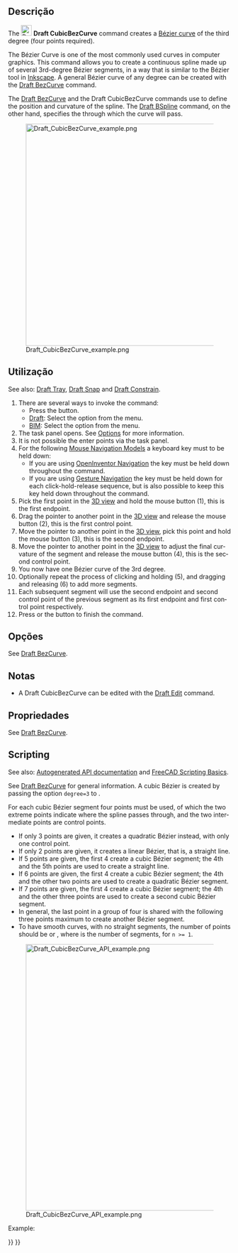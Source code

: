 <languages/>

<div class="mw-translate-fuzzy">
{{Docnav
|[[Draft_BSpline/pt-br|BSpline]]
|[[Draft_BezCurve/pt-br|Curva de Bezier]]
|[[Draft_Workbench/pt-br|Draft]]
|IconL=Draft_BSpline.svg
|IconR=Draft_BezCurve.svg
|IconC=Workbench_Draft.svg
}}
</div>

<div lang="en" dir="ltr" class="mw-content-ltr">
{{GuiCommand
|Name=Draft CubicBezCurve
|MenuLocation=Drafting → Bézier tools → Cubic Bézier curve<br>2D Drafting → Cubic Bézier curve
|Workbenches=[[Draft_Workbench|Draft]], [[BIM_Workbench|BIM]]
|Version=0.19
|SeeAlso=[[Draft_BezCurve|Draft BezCurve]], [[Draft_BSpline|Draft BSpline]]
}}
</div>

<span id="Description"></span>
==Descrição==

<div lang="en" dir="ltr" class="mw-content-ltr">
The [[Image:Draft_CubicBezCurve.svg|24px]] '''Draft CubicBezCurve''' command creates a [https://en.wikipedia.org/wiki/Bezier_curve Bézier curve] of the third degree (four points required).
</div>

<div lang="en" dir="ltr" class="mw-content-ltr">
The Bézier Curve is one of the most commonly used curves in computer graphics. This command allows you to create a continuous spline made up of several 3rd-degree Bézier segments, in a way that is similar to the Bézier tool in [https://inkscape.org/ Inkscape]. A general Bézier curve of any degree can be created with the [[Draft_BezCurve|Draft BezCurve]] command.
</div>

<div lang="en" dir="ltr" class="mw-content-ltr">
The [[Draft_BezCurve|Draft BezCurve]] and the Draft CubicBezCurve commands use {{Emphasis|control points}} to define the position and curvature of the spline. The [[Draft_BSpline|Draft BSpline]] command, on the other hand, specifies the {{Emphasis|exact points}} through which the curve will pass.
</div>

[[File:Draft_CubicBezCurve_example.png|500px]]
<div lang="en" dir="ltr" class="mw-content-ltr">
{{Caption|Spline consisting of three cubic Bézier segments. The first segment is defined by four points. Subsequent segments reuse two points from the previous segment and therefore require only two additional points.}}
</div>

<span id="Usage"></span>
==Utilização==

<div lang="en" dir="ltr" class="mw-content-ltr">
See also: [[Draft_Tray|Draft Tray]], [[Draft_Snap|Draft Snap]] and [[Draft_Constrain|Draft Constrain]].
</div>

<div lang="en" dir="ltr" class="mw-content-ltr">
# There are several ways to invoke the command:
#* Press the {{Button|[[Image:Draft_CubicBezCurve.svg|16px]] [[Draft_CubicBezCurve|Cubic Bézier curve]]}} button.
#* [[Draft_Workbench|Draft]]: Select the {{MenuCommand|Drafting → Bézier tools → [[Image:Draft_CubicBezCurve.svg|16px]] Cubic Bézier curve}} option from the menu.
#* [[BIM_Workbench|BIM]]: Select the {{MenuCommand|2D Drafting → [[Image:Draft_CubicBezCurve.svg|16px]] Cubic Bézier curve}} option from the menu.
# The {{MenuCommand|Cubic Bézier curve}} task panel opens. See [[#Options|Options]] for more information.
# It is not possible the enter points via the task panel.
# For the following [[Mouse_navigation|Mouse Navigation Models]] a keyboard key must to be held down:
#* If you are using [[Mouse_navigation#OpenInventor_Navigation|OpenInventor Navigation]] the {{KEY|Ctrl}} key must be held down throughout the command.
#* If you are using [[Mouse_navigation#Gesture_Navigation|Gesture Navigation]] the {{KEY|Alt}} key must be held down for each click-hold-release sequence, but is also possible to keep this key held down throughout the command.
# Pick the first point in the [[3D_view|3D view]] and hold the mouse button (1), this is the first endpoint.
# Drag the pointer to another point in the [[3D_view|3D view]] and release the mouse button (2), this is the first control point.
# Move the pointer to another point in the [[3D_view|3D view]], pick this point and hold the mouse button (3), this is the second endpoint.
# Move the pointer to another point in the [[3D_view|3D view]] to adjust the final curvature of the segment and release the mouse button (4), this is the second control point.
# You now have one Bézier curve of the 3rd degree.
# Optionally repeat the process of clicking and holding (5), and dragging and releasing (6) to add more segments.
# Each subsequent segment will use the second endpoint and second control point of the previous segment as its first endpoint and first control point respectively.
# Press {{KEY|Esc}} or the {{Button|Close}} button to finish the command.
</div>

<span id="Options"></span>
==Opções==

<div lang="en" dir="ltr" class="mw-content-ltr">
See [[Draft_BezCurve#Options|Draft BezCurve]].
</div>

<span id="Notes"></span>
==Notas==

<div lang="en" dir="ltr" class="mw-content-ltr">
* A Draft CubicBezCurve can be edited with the [[Draft_Edit|Draft Edit]] command.
</div>

<span id="Properties"></span>
==Propriedades==

<div lang="en" dir="ltr" class="mw-content-ltr">
See [[Draft_BezCurve#Properties|Draft BezCurve]].
</div>

==Scripting==

<div lang="en" dir="ltr" class="mw-content-ltr">
See also: [https://freecad.github.io/SourceDoc/ Autogenerated API documentation] and [[FreeCAD_Scripting_Basics|FreeCAD Scripting Basics]].
</div>

<div lang="en" dir="ltr" class="mw-content-ltr">
See [[Draft_BezCurve|Draft BezCurve]] for general information. A cubic Bézier is created by passing the option <code>degree=3</code> to {{incode|makeBezCurve()}}.
</div>

<div lang="en" dir="ltr" class="mw-content-ltr">
For each cubic Bézier segment four points must be used, of which the two extreme points indicate where the spline passes through, and the two intermediate points are control points.
* If only 3 points are given, it creates a quadratic Bézier instead, with only one control point.
* If only 2 points are given, it creates a linear Bézier, that is, a straight line.
* If 5 points are given, the first 4 create a cubic Bézier segment; the 4th and the 5th points are used to create a straight line.
* If 6 points are given, the first 4 create a cubic Bézier segment; the 4th and the other two points are used to create a quadratic Bézier segment.
* If 7 points are given, the first 4 create a cubic Bézier segment; the 4th and the other three points are used to create a second cubic Bézier segment.
* In general, the last point in a group of four is shared with the following three points maximum to create another Bézier segment.
* To have smooth curves, with no straight segments, the number of points should be {{incode|3n + 1}} or {{incode|3n}}, where {{incode|n}} is the number of segments, for <code>n >= 1</code>.
</div>

[[File:Draft_CubicBezCurve_API_example.png|600px]]

<div lang="en" dir="ltr" class="mw-content-ltr">
{{Caption|Examples of Bézier curves produced by using 2, 3, 4, 5, 6, 7, and 8 points. The solid lines indicate cubic Bézier segments; the other lines are quadratic or linear.}}
</div>

<div lang="en" dir="ltr" class="mw-content-ltr">
Example:
</div>

{{Code|code=
import FreeCAD as App
import Draft

doc = App.newDocument()

p1 = App.Vector(-3500, 0, 0)
p2 = App.Vector(-3000, 2000, 0)
p3 = App.Vector(-1100, 2000, 0)
p4 = App.Vector(0, 0, 0)

p5 = App.Vector(1500, -2000, 0)
p6 = App.Vector(3000, -1500, 0)
p7 = App.Vector(5000, 0, 0)
p8 = App.Vector(6000, 1500, 0)
rot = App.Rotation()

c1 = Draft.make_circle(100, placement=App.Placement(p1, rot), face=False)
c1.Label = "B1_E1"
c2 = Draft.make_circle(50, placement=App.Placement(p2, rot), face=True)
c2.Label = "B1_c1"
c3 = Draft.make_circle(50, placement=App.Placement(p3, rot), face=True)
c3.Label = "B1_c2"
c4 = Draft.make_circle(100, placement=App.Placement(p4, rot), face=False)
c4.Label = "B1_E2"
c5 = Draft.make_circle(50, placement=App.Placement(p5, rot), face=True)
c5.Label = "B2_c3"
c6 = Draft.make_circle(50, placement=App.Placement(p6, rot), face=True)
c6.Label = "B2_c4"
c7 = Draft.make_circle(100, placement=App.Placement(p7, rot), face=False)
c7.Label = "B2_E3"
c8 = Draft.make_circle(50, placement=App.Placement(p8, rot), face=True)
c8.Label = "B3_c5"

doc.recompute()

B1 = Draft.make_bezcurve([p1, p2], degree=3)
B1.Label = "B_lin"
B1.ViewObject.DrawStyle = "Dashed"

B2 = Draft.make_bezcurve([p1, p2, p3], degree=3)
B2.Label = "B_quad"
B2.ViewObject.DrawStyle = "Dotted"

B3 = Draft.make_bezcurve([p1, p2, p3, p4], degree=3)
B3.Label = "B_cub"
B3.ViewObject.LineWidth = 4

B4 = Draft.make_bezcurve([p1, p2, p3, p4, p5], degree=3)
B4.Label = "B_cub+lin"
B4.ViewObject.DrawStyle = "Dashed"

B5 = Draft.make_bezcurve([p1, p2, p3, p4, p5, p6], degree=3)
B5.Label = "B_cub+quad"
B5.ViewObject.DrawStyle = "Dotted"

B6 = Draft.make_bezcurve([p1, p2, p3, p4, p5, p6, p7], degree=3)
B6.Label = "B_cub+cub"
B6.ViewObject.LineWidth = 2

B7 = Draft.make_bezcurve([p1, p2, p3, p4, p5, p6, p7, p8], degree=3)
B7.Label = "B_cub+cub+lin"
B7.ViewObject.DrawStyle = "Dashed"

doc.recompute()
}}


<div class="mw-translate-fuzzy">
{{Docnav
|[[Draft_BSpline/pt-br|BSpline]]
|[[Draft_BezCurve/pt-br|Curva de Bezier]]
|[[Draft_Workbench/pt-br|Draft]]
|IconL=Draft_BSpline.svg
|IconR=Draft_BezCurve.svg
|IconC=Workbench_Draft.svg
}}
</div>

{{Draft Tools navi{{#translation:}}}}
{{Userdocnavi{{#translation:}}}}
